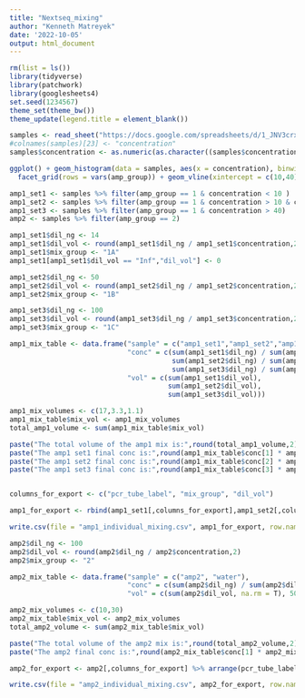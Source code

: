 ```yaml
---
title: "Nextseq_mixing"
author: "Kenneth Matreyek"
date: '2022-10-05'
output: html_document
---
```


```r
rm(list = ls())
library(tidyverse)
library(patchwork)
library(googlesheets4)
set.seed(1234567)
theme_set(theme_bw())
theme_update(legend.title = element_blank())
```

```r
samples <- read_sheet("https://docs.google.com/spreadsheets/d/1_JNV3crx33WMexKpFgCle54Ftxx1pqIQAT00_gy120U/edit?usp=sharing", sheet = "NextSeq3") 
#colnames(samples)[23] <- "concentration"
samples$concentration <- as.numeric(as.character((samples$concentration)))

ggplot() + geom_histogram(data = samples, aes(x = concentration), binwidth = 5,  fill = "grey50", color = "black") + 
  facet_grid(rows = vars(amp_group)) + geom_vline(xintercept = c(10,40), linetype = 2, alpha = 0.4)

amp1_set1 <- samples %>% filter(amp_group == 1 & concentration < 10 )
amp1_set2 <- samples %>% filter(amp_group == 1 & concentration > 10 & concentration < 40)
amp1_set3 <- samples %>% filter(amp_group == 1 & concentration > 40)
amp2 <- samples %>% filter(amp_group == 2)
```


```r
amp1_set1$dil_ng <- 14
amp1_set1$dil_vol <- round(amp1_set1$dil_ng / amp1_set1$concentration,2)
amp1_set1$mix_group <- "1A"
amp1_set1[amp1_set1$dil_vol == "Inf","dil_vol"] <- 0

amp1_set2$dil_ng <- 50
amp1_set2$dil_vol <- round(amp1_set2$dil_ng / amp1_set2$concentration,2)
amp1_set2$mix_group <- "1B"

amp1_set3$dil_ng <- 100
amp1_set3$dil_vol <- round(amp1_set3$dil_ng / amp1_set3$concentration,2)
amp1_set3$mix_group <- "1C"

amp1_mix_table <- data.frame("sample" = c("amp1_set1","amp1_set2","amp1_set3"),
                             "conc" = c(sum(amp1_set1$dil_ng) / sum(amp1_set1$dil_vol),
                                        sum(amp1_set2$dil_ng) / sum(amp1_set2$dil_vol),
                                        sum(amp1_set3$dil_ng) / sum(amp1_set3$dil_vol)),
                             "vol" = c(sum(amp1_set1$dil_vol),
                                       sum(amp1_set2$dil_vol),
                                       sum(amp1_set3$dil_vol)))

amp1_mix_volumes <- c(17,3.3,1.1)
amp1_mix_table$mix_vol <- amp1_mix_volumes
total_amp1_volume <- sum(amp1_mix_table$mix_vol)

paste("The total volume of the amp1 mix is:",round(total_amp1_volume,2))
paste("The amp1 set1 final conc is:",round(amp1_mix_table$conc[1] * amp1_mix_table$mix_vol[1] / total_amp1_volume,2))
paste("The amp1 set2 final conc is:",round(amp1_mix_table$conc[2] * amp1_mix_table$mix_vol[2] / total_amp1_volume,2))
paste("The amp1 set3 final conc is:",round(amp1_mix_table$conc[3] * amp1_mix_table$mix_vol[3] / total_amp1_volume,2))


columns_for_export <- c("pcr_tube_label", "mix_group", "dil_vol")

amp1_for_export <- rbind(amp1_set1[,columns_for_export],amp1_set2[,columns_for_export],amp1_set3[,columns_for_export]) %>% arrange(pcr_tube_label)

write.csv(file = "amp1_individual_mixing.csv", amp1_for_export, row.names = FALSE)

```


```r

amp2$dil_ng <- 100
amp2$dil_vol <- round(amp2$dil_ng / amp2$concentration,2)
amp2$mix_group <- "2"

amp2_mix_table <- data.frame("sample" = c("amp2", "water"),
                             "conc" = c(sum(amp2$dil_ng) / sum(amp2$dil_vol, na.rm = T), 0),
                             "vol" = c(sum(amp2$dil_vol, na.rm = T), 50))

amp2_mix_volumes <- c(10,30)
amp2_mix_table$mix_vol <- amp2_mix_volumes
total_amp2_volume <- sum(amp2_mix_table$mix_vol)

paste("The total volume of the amp2 mix is:",round(total_amp2_volume,2))
paste("The amp2 final conc is:",round(amp2_mix_table$conc[1] * amp2_mix_table$mix_vol[1] / amp2_mix_volumes,2))

amp2_for_export <- amp2[,columns_for_export] %>% arrange(pcr_tube_label)

write.csv(file = "amp2_individual_mixing.csv", amp2_for_export, row.names = FALSE)
```



